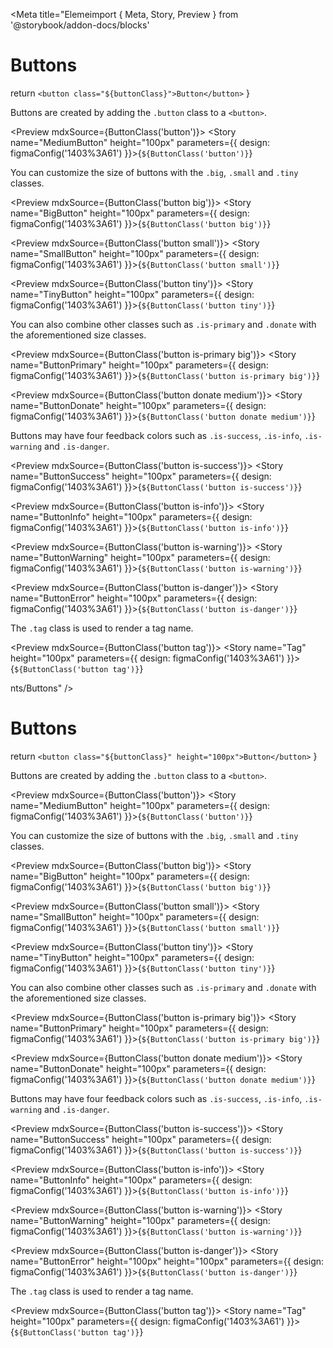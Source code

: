 
<Meta title="Elemeimport { Meta, Story, Preview } from '@storybook/addon-docs/blocks'

<Meta title="Elements/Buttons" />

# Buttons

  return `<button class="${buttonClass}">Button</button>`
}

Buttons are created by adding the `.button` class to a `<button>`.

<Preview mdxSource={ButtonClass('button')}>
  <Story name="MediumButton" height="100px" parameters={{
    design: figmaConfig('1403%3A61')
  }}>{`
    ${ButtonClass('button')}
  `}</Story>
</Preview>

You can customize the size of buttons with the `.big`, `.small` and `.tiny` classes.

<Preview mdxSource={ButtonClass('button big')}>
  <Story name="BigButton" height="100px" parameters={{
    design: figmaConfig('1403%3A61')
  }}>{`
    ${ButtonClass('button big')}
  `}</Story>
</Preview>

<Preview mdxSource={ButtonClass('button small')}>
  <Story name="SmallButton" height="100px" parameters={{
    design: figmaConfig('1403%3A61')
  }}>{`
    ${ButtonClass('button small')}
  `}</Story>
</Preview>

<Preview mdxSource={ButtonClass('button tiny')}>
  <Story name="TinyButton" height="100px" parameters={{
    design: figmaConfig('1403%3A61')
  }}>{`
    ${ButtonClass('button tiny')}
  `}</Story>
</Preview>

You can also combine other classes such as `.is-primary` and `.donate` with the aforementioned size classes.

<Preview mdxSource={ButtonClass('button is-primary big')}>
  <Story name="ButtonPrimary" height="100px" parameters={{
    design: figmaConfig('1403%3A61')
  }}>{`
    ${ButtonClass('button is-primary big')}
  `}</Story>
</Preview>

<Preview mdxSource={ButtonClass('button donate medium')}>
  <Story name="ButtonDonate" height="100px" parameters={{
    design: figmaConfig('1403%3A61')
  }}>{`
    ${ButtonClass('button donate medium')}
  `}</Story>
</Preview>

Buttons may have four feedback colors such as `.is-success`, `.is-info`, `.is-warning` and `.is-danger`.

<Preview mdxSource={ButtonClass('button is-success')}>
  <Story name="ButtonSuccess" height="100px" parameters={{
    design: figmaConfig('1403%3A61')
  }}>{`
    ${ButtonClass('button is-success')}
  `}</Story>
</Preview>

<Preview mdxSource={ButtonClass('button is-info')}>
  <Story name="ButtonInfo" height="100px" parameters={{
    design: figmaConfig('1403%3A61')
  }}>{`
    ${ButtonClass('button is-info')}
  `}</Story>
</Preview>

<Preview mdxSource={ButtonClass('button is-warning')}>
  <Story name="ButtonWarning" height="100px" parameters={{
    design: figmaConfig('1403%3A61')
  }}>{`
    ${ButtonClass('button is-warning')}
  `}</Story>
</Preview>

<Preview mdxSource={ButtonClass('button is-danger')}>
  <Story name="ButtonError" height="100px" parameters={{
    design: figmaConfig('1403%3A61')
  }}>{`
    ${ButtonClass('button is-danger')}
  `}</Story>
</Preview>

The `.tag` class is used to render a tag name.

<Preview mdxSource={ButtonClass('button tag')}>
  <Story name="Tag" height="100px" parameters={{
    design: figmaConfig('1403%3A61')
  }}>{`
    ${ButtonClass('button tag')}
  `}</Story>
</Preview>

nts/Buttons" />

# Buttons

 return `<button class="${buttonClass}" height="100px">Button</button>`
}

Buttons are created by adding the `.button` class to a `<button>`.

<Preview mdxSource={ButtonClass('button')}>
  <Story name="MediumButton" height="100px" parameters={{
    design: figmaConfig('1403%3A61')
  }}>{`
    ${ButtonClass('button')}
  `}</Story>
</Preview>

You can customize the size of buttons with the `.big`, `.small` and `.tiny` classes.

<Preview mdxSource={ButtonClass('button big')}>
  <Story name="BigButton" height="100px" parameters={{
    design: figmaConfig('1403%3A61')
  }}>{`
    ${ButtonClass('button big')}
  `}</Story>
</Preview>

<Preview mdxSource={ButtonClass('button small')}>
  <Story name="SmallButton" height="100px" parameters={{
    design: figmaConfig('1403%3A61')
  }}>{`
    ${ButtonClass('button small')}
  `}</Story>
</Preview>

<Preview mdxSource={ButtonClass('button tiny')}>
  <Story name="TinyButton" height="100px" parameters={{
    design: figmaConfig('1403%3A61')
  }}>{`
    ${ButtonClass('button tiny')}
  `}</Story>
</Preview>

You can also combine other classes such as `.is-primary` and `.donate` with the aforementioned size classes.

<Preview mdxSource={ButtonClass('button is-primary big')}>
  <Story name="ButtonPrimary" height="100px" parameters={{
    design: figmaConfig('1403%3A61')
  }}>{`
    ${ButtonClass('button is-primary big')}
  `}</Story>
</Preview>

<Preview mdxSource={ButtonClass('button donate medium')}>
  <Story name="ButtonDonate" height="100px" parameters={{
    design: figmaConfig('1403%3A61')
  }}>{`
    ${ButtonClass('button donate medium')}
  `}</Story>
</Preview>

Buttons may have four feedback colors such as `.is-success`, `.is-info`, `.is-warning` and `.is-danger`.

<Preview mdxSource={ButtonClass('button is-success')}>
  <Story name="ButtonSuccess" height="100px" parameters={{
    design: figmaConfig('1403%3A61')
  }}>{`
    ${ButtonClass('button is-success')}
  `}</Story>
</Preview>

<Preview mdxSource={ButtonClass('button is-info')}>
  <Story name="ButtonInfo" height="100px" parameters={{
    design: figmaConfig('1403%3A61')
  }}>{`
    ${ButtonClass('button is-info')}
  `}</Story>
</Preview>

<Preview mdxSource={ButtonClass('button is-warning')}>
  <Story name="ButtonWarning" height="100px" parameters={{
    design: figmaConfig('1403%3A61')
  }}>{`
    ${ButtonClass('button is-warning')}
  `}</Story>
</Preview>

<Preview mdxSource={ButtonClass('button is-danger')}>
  <Story name="ButtonError" height="100px" height="100px" parameters={{
    design: figmaConfig('1403%3A61')
  }}>{`
    ${ButtonClass('button is-danger')}
  `}</Story>
</Preview>

The `.tag` class is used to render a tag name.

<Preview mdxSource={ButtonClass('button tag')}>
  <Story name="Tag" height="100px" parameters={{
    design: figmaConfig('1403%3A61')
  }}>{`
    ${ButtonClass('button tag')}
  `}</Story>
</Preview>

